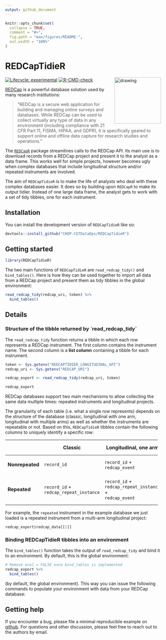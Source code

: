 ```yaml
---
output: github_document
---
```


<!-- README.md is generated from README.Rmd. Please edit that file -->

```r
knitr::opts_chunk$set(
  collapse = TRUE,
  comment = "#>",
  fig.path = "man/figures/README-",
  out.width = "100%"
)
```

# REDCapTidieR

<p align="center">

<img src="man/figures/REDCapTidieR.png" alt="drawing" width="150" align="right"/>

</p>

<!-- badges: start -->

[![Lifecycle: experimental](https://img.shields.io/badge/lifecycle-experimental-orange.svg)](https://lifecycle.r-lib.org/articles/stages.html#experimental) [![R-CMD-check](https://github.com/CHOP-CGTDataOps/REDCapTidieR/actions/workflows/R-CMD-check.yaml/badge.svg)](https://github.com/CHOP-CGTDataOps/REDCapTidieR/actions/workflows/R-CMD-check.yaml)

<!-- badges: end -->

[REDCap](https://www.project-redcap.org/) is a powerful database solution used by many research institutions:

> "REDCap is a secure web application for building and managing online surveys and databases. While REDCap can be used to collect virtually any type of data in any environment (including compliance with 21 CFR Part 11, FISMA, HIPAA, and GDPR), it is specifically geared to support online and offline data capture for research studies and operations."

The [`REDCapR`](https://ouhscbbmc.github.io/REDCapR/) package streamlines calls to the REDCap API. Its main use is to download records from a REDCap project and present it to the analyst as a data frame. This works well for simple projects, however becomes ugly when complex databases that include longitudinal structure and/or repeated instruments are involved.

The aim of `REDCapTidieR` is to make the life of analysts who deal with these complex databases easier. It does so by building upon `REDCapR` to make its output tidier. Instead of one large data frame, the analyst gets to work with a set of tidy tibbles, one for each instrument.

## Installation

You can install the development version of `REDCapTidieR` like so:

```r
devtools::install_github("CHOP-CGTDataOps/REDCapTidieR")
```

## Getting started

```r
library(REDCapTidieR)
```

The two main functions of `REDCapTidieR` are `read_redcap_tidy()` and `bind_tables()`. Here is how they can be used together to import all data from a REDCap project and present them as tidy tibbles in the global environment:

```r
read_redcap_tidy(redcap_uri, token) %>% 
  bind_tables()
```

## Details

### Structure of the tibble returned by \`read_redcap_tidy\`

The `read_redcap_tidy` function returns a tibble in which each row represents a REDCap instrument. The first column contains the instrument name. The second column is a **list column** containing a tibble for each instrument.

```r
token <- Sys.getenv("REDCAPTIDIER_LONGITUDINAL_API")
redcap_uri <- Sys.getenv("REDCAP_URI")
```

```r
redcap_export <- read_redcap_tidy(redcap_uri, token)

redcap_export
```

REDCap databases support two main mechanisms to allow collecting the same data multiple times: repeated instruments and longitudinal projects.

The granularity of each table (i.e. what a single row represents) depends on the structure of the database (classic, longitudinal with one arm, longitudinal with multiple arms) as well as whether the instruments are repeatable or not. Based on this, `REDCapTidieR` tibbles contain the following columns to uniquely identify a specific row:

+-----------------+--------------------------+-----------------------------+-----------------------------+
|                 | **Classic**              | **Longitudinal, one arm**   | **Longitudinal, multi-arm** |
+=================+==========================+=============================+=============================+
| **Nonrepeated** | `record_id`              | `record_id` +\              | `record_id` +\              |
|                 |                          | `redcap_event`              | `redcap_event` +\           |
|                 |                          |                             | `redcap_arm`                |
+-----------------+--------------------------+-----------------------------+-----------------------------+
| **Repeated**    | `record_id` +\           | `record_id` +\              | `record_id` +\              |
|                 | `redcap_repeat_instance` | `redcap_repeat_instance` +\ | `redcap_repeat_instance` +\ |
|                 |                          | `redcap_event`              | `redcap_event` +\           |
|                 |                          |                             | `redcap_arm`                |
+-----------------+--------------------------+-----------------------------+-----------------------------+

For example, the `repeated` instrument in the example database we just loaded is a repeated instrument from a multi-arm longitudinal project:

```r
redcap_export$redcap_data[[1]]
```

### Binding REDCapTidieR tibbles into an environment

The `bind_tables()` function takes the output of `read_redcap_tidy`​ and bind it to an environment. By default, this is the global environment:

```r
# Remove eval = FALSE once bind_tables is implemented
redcap_export %>%
  bind_tables()


```

(by default, the global environment). This way you can issue the following commands to populate your environment with data from your REDCap database:

## Getting help

If you encounter a bug, please file a minimal reproducible example on [github](https://github.com/CHOP-CGTDataOps/REDCapTidieR/issues). For questions and other discussion, please feel free to reach out to the authors by email.
